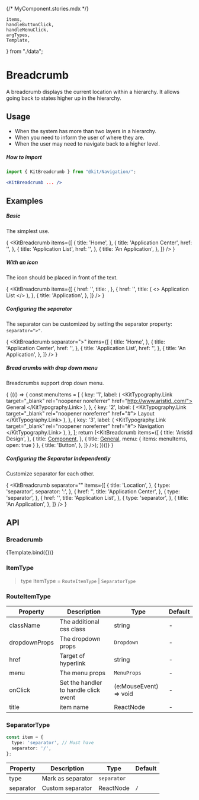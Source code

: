 {/* MyComponent.stories.mdx */}


    items,
    handleButtonClick,
    handleMenuClick,
    argTypes,
    Template,
} from "./data";

<Meta
    title="Design System/Navigation/Breadcrumb"
    component={KitBreadcrumb}
    argTypes={argTypes}
/>

# Breadcrumb
A breadcrumb displays the current location within a hierarchy. It allows going back to states higher up in the hierarchy.

## Usage

- When the system has more than two layers in a hierarchy.
- When you need to inform the user of where they are.
- When the user may need to navigate back to a higher level.

##### How to import
```jsx
import { KitBreadcrumb } from "@kit/Navigation/";

<KitBreadcrumb ... />
```

## Examples

##### Basic
The simplest use.

{
<Canvas withSource="none">
<KitBreadcrumb
    items={[
      {
        title: 'Home',
      },
      {
        title: 'Application Center',
        href: '',
      },
      {
        title: 'Application List',
        href: '',
      },
      {
        title: 'An Application',
      },
    ]}
/>
</Canvas>
}

##### With an  icon
The icon should be placed in front of the text.

{
<Canvas withSource="none">
<KitBreadcrumb
    items={[
      {
        href: '',
        title: <HomeOutlined />,
      },
      {
        href: '',
        title: (
          <>
            <UserOutlined />
            <span>Application List</span>
          </>
        ),
      },
      {
        title: 'Application',
      },
    ]}
/>
</Canvas>
}

##### Configuring the separator
The separator can be customized by setting the separator property: `separator=">"`.

{
<Canvas withSource="none">
<KitBreadcrumb
    separator=">"
    items={[
    {
        title: 'Home',
    },
    {
        title: 'Application Center',
        href: '',
    },
    {
        title: 'Application List',
        href: '',
    },
    {
        title: 'An Application',
    },
    ]}
/>
</Canvas>
}

##### Bread crumbs with drop down menu
Breadcrumbs support drop down menu.

{
<Canvas withSource="none">
    {(() => {
    const menuItems = [
        {
            key: '1',
            label: (
            <KitTypography.Link target="_blank" rel="noopener noreferrer" href="http://www.aristid..com/">
                General
            </KitTypography.Link>
            ),
        },
        {
            key: '2',
            label: (
            <KitTypography.Link target="_blank" rel="noopener noreferrer" href="#">
                Layout
            </KitTypography.Link>
            ),
        },
        {
            key: '3',
            label: (
            <KitTypography.Link target="_blank" rel="noopener noreferrer" href="#">
                Navigation
            </KitTypography.Link>
            ),
        },
    ];
    return (<KitBreadcrumb
        items={[
        {
            title: 'Aristid Design',
        },
        {
            title: <a href="">Component</a>,
        },
        {
            title: <a href="">General</a>,
            menu: { items: menuItems, open: true }
        },
        {
            title: 'Button',
        },
        ]}
    />);
    })()}
</Canvas>
}

##### Configuring the Separator Independently
Customize separator for each other.

{
<Canvas withSource="none">
<KitBreadcrumb
    separator=""
    items={[
      {
        title: 'Location',
      },
      {
        type: 'separator',
        separator: ':',
      },
      {
        href: '',
        title: 'Application Center',
      },
      {
        type: 'separator',
      },
      {
        href: '',
        title: 'Application List',
      },
      {
        type: 'separator',
      },
      {
        title: 'An Application',
      },
    ]}
/>
</Canvas>
}

## API

### Breadcrumb

<Canvas>
    <Story name="Breadcrumb">{Template.bind({})}</Story>
</Canvas>

<Controls story="Breadcrumb" />

### ItemType

> type ItemType = `RouteItemType` | `SeparatorType`

### RouteItemType

| Property | Description | Type | Default |
| --- | --- | --- | --- |
| className | The additional css class | string | - |
| dropdownProps | The dropdown props | `Dropdown` | - |
| href | Target of hyperlink | string | - |
| menu | The menu props | `MenuProps` | - |
| onClick | Set the handler to handle click event | (e:MouseEvent) => void | - |
| title | item name | ReactNode | - |

### SeparatorType

```ts
const item = {
  type: 'separator', // Must have
  separator: '/',
};
```

| Property  | Description       | Type        | Default |
| --------- | ----------------- | ----------- | ------- |
| type      | Mark as separator | `separator` |         |
| separator | Custom separator  | ReactNode   | `/`     |